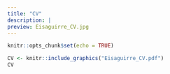 ```yaml
---
title: "CV"
description: |
preview: Eisaguirre_CV.jpg
---
```


```r
knitr::opts_chunk$set(echo = TRUE)

CV <- knitr::include_graphics("Eisaguirre_CV.pdf")
CV


```




